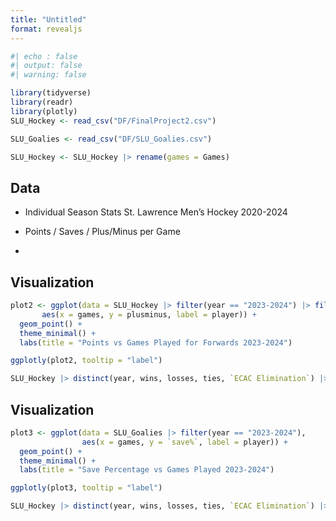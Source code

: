 ```yaml
---
title: "Untitled"
format: revealjs
---
```


```r
#| echo : false
#| output: false
#| warning: false

library(tidyverse)
library(readr)
library(plotly)
SLU_Hockey <- read_csv("DF/FinalProject2.csv")

SLU_Goalies <- read_csv("DF/SLU_Goalies.csv")

SLU_Hockey <- SLU_Hockey |> rename(games = Games)
```



## Data

* Individual Season Stats St. Lawrence Men's Hockey 2020-2024

* Points / Saves / Plus/Minus per Game

*


## Visualization 
```r
plot2 <- ggplot(data = SLU_Hockey |> filter(year == "2023-2024") |> filter(position == "F"), 
       aes(x = games, y = plusminus, label = player)) +
  geom_point() + 
  theme_minimal() +
  labs(title = "Points vs Games Played for Forwards 2023-2024")

ggplotly(plot2, tooltip = "label")

SLU_Hockey |> distinct(year, wins, losses, ties, `ECAC Elimination`) |> arrange(year) |> filter(year == "2023-2024")

```


## Visualization
```r
plot3 <- ggplot(data = SLU_Goalies |> filter(year == "2023-2024"),
                aes(x = games, y = `save%`, label = player)) +
  geom_point() +
  theme_minimal() +
  labs(title = "Save Percentage vs Games Played 2023-2024")

ggplotly(plot3, tooltip = "label")

SLU_Hockey |> distinct(year, wins, losses, ties, `ECAC Elimination`) |> filter(year == "2023-2024")

```


